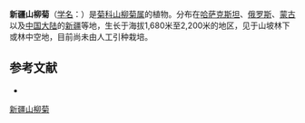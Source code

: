 {{Speciesbox
| name = 新疆山柳菊
| status = 
| status_system = 
| image =
| genus = Hieracium
| species = korshinskyi
| authority = Zahn.
}}

'''新疆山柳菊'''（[[学名|学名]]：{{lang|la|''Hieracium korshinskyi''}}）是[[菊科|菊科]][[山柳菊属|山柳菊属]]的植物。分布在[[哈萨克斯坦|哈萨克斯坦]]、[[俄罗斯|俄罗斯]]、[[蒙古|蒙古]]以及[[中国大陆|中国大陆]]的[[新疆|新疆]]等地，生长于海拔1,680米至2,200米的地区，见于山坡林下或林中空地，目前尚未由人工引种栽培。

== 参考文献 ==
<div class="references-small">
* {{cite web| url =http://www.bioinfo.cn/db05/KmzwSpecies.php?action=view&id=4165| title =新疆山柳菊| work =《中国高等植物数据库全库》| publisher =中国科学院微生物研究所| author =昆明植物研究所| accessdate =2009-02-25| deadurl =yes| archiveurl =https://web.archive.org/web/20160305063245/http://www.bioinfo.cn/db05/KmzwSpecies.php?action=view&id=4165| archivedate =2016-03-05}}
</div>
{{Taxonbar|from=Q11083649}}

[[Category:山柳菊属|新疆山柳菊]]


{{植物小作品}}